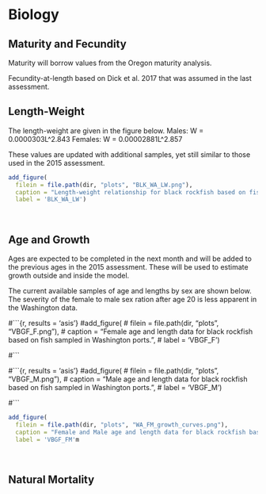 

# Biology

## Maturity and Fecundity

Maturity will borrow values from the Oregon maturity analysis.

Fecundity-at-length based on Dick et al. 2017 that was assumed in the last assessment.

## Length-Weight

The length-weight are given in the figure below. 
Males: W = 0.0000303L^2.843
Females: W = 0.00002881L^2.857

These values are updated with additional samples, yet still similar to those used in the 2015 assessment.

```r
add_figure(
  filein = file.path(dir, "plots", "BLK_WA_LW.png"), 
  caption = "Length-weight relationship for black rockfish based on fish sampled in Washington ports.",
  label = 'BLK_WA_LW')

``` 
\

## Age and Growth

Ages are expected to be completed in the next month and will be added to the previous ages in the 2015 assessment. These will be used to estimate growth outside and inside the model.

The current available samples of age and lengths by sex are shown below. The severity of the female to male sex ration after age 20 is less apparent in the Washington data.

#```{r, results = 'asis'}
#add_figure(
#  filein = file.path(dir, "plots", "VBGF_F.png"), 
#  caption = "Female age and length data for black rockfish based on fish sampled in Washington ports.",
#  label = 'VBGF_F')

#``` 

#```{r, results = 'asis'}
#add_figure(
#  filein = file.path(dir, "plots", "VBGF_M.png"), 
#  caption = "Male age and length data for black rockfish based on fish sampled in Washington ports.",
#  label = 'VBGF_M')

#``` 

```r
add_figure(
  filein = file.path(dir, "plots", "WA_FM_growth_curves.png"), 
  caption = "Female and Male age and length data for black rockfish based on fish sampled in Washington ports.",
  label = 'VBGF_FM'm

``` 
\


## Natural Mortality

